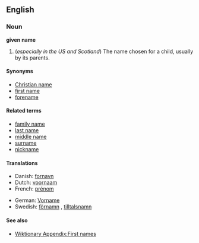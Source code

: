 ==English==
===Noun===
'''given name'''

#(''especially in the US and Scotland'') The name chosen for a child, usually by its parents.

====Synonyms====
*[[Christian name]]
*[[first name]]
*[[forename]]

====Related terms====
*[[family name]]
*[[last name]]
*[[middle name]]
*[[surname]]
*[[nickname]]

====Translations====
{{top}}
*Danish: [[fornavn]]
*Dutch: [[voornaam]]
*French: [[prénom]] {{m}}
{{mid}}
*German: [[Vorname]] {{m}}
*Swedish: [[förnamn]] {{n}}, [[tilltalsnamn]] {{n}}
{{bottom}}

====See also====
* [[Wiktionary Appendix:First names]]
